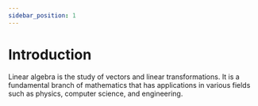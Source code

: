 ```yaml
---
sidebar_position: 1
---
```


# Introduction

Linear algebra is the study of vectors and linear transformations. It is a fundamental branch of mathematics that has applications in various fields such as physics, computer science, and engineering.
